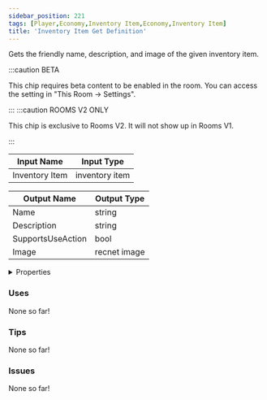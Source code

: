 ```yaml
---
sidebar_position: 221
tags: [Player,Economy,Inventory Item,Economy,Inventory Item]
title: 'Inventory Item Get Definition'
---
```


Gets the friendly name, description, and image of the given inventory item.

:::caution BETA

This chip requires beta content to be enabled in the room. You can access the setting in "This Room -> Settings".

:::
:::caution ROOMS V2 ONLY

This chip is exclusive to Rooms V2. It will not show up in Rooms V1.

:::


<IChip uuid="93ad7158-81eb-453c-b3db-222b9630ae0e"/>

| Input Name | Input Type |
|-----------|-----------|
| Inventory Item | inventory item |

| Output Name | Output Type |
|-----------|-----------|
| Name | string |
| Description | string |
| SupportsUseAction | bool |
| Image | recnet image |


<details>
  <summary>Properties</summary>
  <div>
    <div>
    <table>
      <thead>
        <tr>
          <th>Is beta required?</th>
          <th>Yes</th>
        </tr>
        <tr>
          <th>Is this chip a trolling risk?</th>
          <th>No</th>
        </tr>
        <tr>
          <th>Is this chip a role assignment risk?</th>
          <th>No</th>
        </tr>
        <tr>
          <th>Chip UUID</th>
          <th>93ad7158-81eb-453c-b3db-222b9630ae0e</th>
        </tr>
        <tr>
          <th>Room availability</th>
          <th>Rooms V2 only</th>
        </tr>
      </thead>
    </table>
    </div>
  </div>
</details>

### Uses

None so far!

### Tips

None so far!

### Issues

None so far!